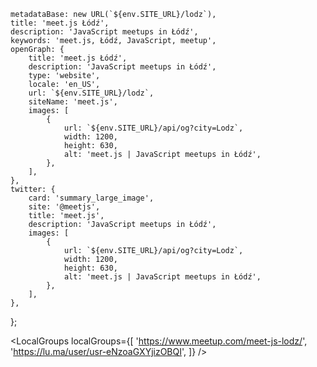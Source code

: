 
	metadataBase: new URL(`${env.SITE_URL}/lodz`),
	title: 'meet.js Łódź',
	description: 'JavaScript meetups in Łódź',
	keywords: 'meet.js, Łódź, JavaScript, meetup',
	openGraph: {
		title: 'meet.js Łódź',
		description: 'JavaScript meetups in Łódź',
		type: 'website',
		locale: 'en_US',
		url: `${env.SITE_URL}/lodz`,
		siteName: 'meet.js',
		images: [
			{
				url: `${env.SITE_URL}/api/og?city=Lodz`,
				width: 1200,
				height: 630,
				alt: 'meet.js | JavaScript meetups in Łódź',
			},
		],
	},
	twitter: {
		card: 'summary_large_image',
		site: '@meetjs',
		title: 'meet.js',
		description: 'JavaScript meetups in Łódź',
		images: [
			{
				url: `${env.SITE_URL}/api/og?city=Lodz`,
				width: 1200,
				height: 630,
				alt: 'meet.js | JavaScript meetups in Łódź',
			},
		],
	},
};

<CityBanner city="Łódź" background="city/lodz.jpg" />

<EventSection city="Łódź" />

<LocalGroups
	localGroups={[
		'https://www.meetup.com/meet-js-lodz/',
		'https://lu.ma/user/usr-eNzoaGXYjizOBQI',
	]}
/>

<FAQ questions={LodzFAQ} />

<Organizers city="Lodz" organizers={LodzOrganizers} />

<CityEmail email="Lodz@meetjs.pl" />
